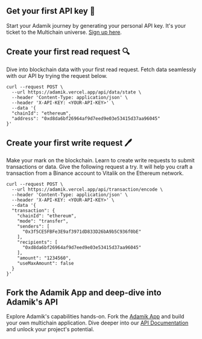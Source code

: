 
## Get your first API key 🔑
Start your Adamik journey by generating your personal API key. It's your ticket to the Multichain universe. 
[Sign up here](https://specific-marketing-744850.framer.app/get-api-key).

## Create your first read request 🔍
Dive into blockchain data with your first read request. Fetch data seamlessly with our API by trying the request below.

```cURL Read API example
curl --request POST \
  --url https://adamik.vercel.app/api/data/state \
  --header 'Content-Type: application/json' \
  --header 'X-API-KEY: <YOUR-API-KEY>' \
  --data '{
  "chainId": "ethereum",
  "address": "0xd8da6bf26964af9d7eed9e03e53415d37aa96045"
}'
```

## Create your first write request 🖊️
Make your mark on the blockchain. Learn to create write requests to submit transactions or data. Give the following request a try.
It will help you craft a transaction from a Binance account to Vitalik on the Ethereum network.

```cURL Write example
curl --request POST \
  --url https://adamik.vercel.app/api/transaction/encode \
  --header 'Content-Type: application/json' \
  --header 'X-API-KEY: <YOUR-API-KEY>' \
  --data '{
  "transaction": {
    "chainId": "ethereum",
    "mode": "transfer",
    "senders": [
      "0x3f5CE5FBFe3E9af3971dD833D26bA9b5C936f0bE"
    ],
    "recipients": [
      "0xd8da6bf26964af9d7eed9e03e53415d37aa96045"
    ],
    "amount": "1234560",
    "useMaxAmount": false
  }
}'
```


## Fork the Adamik App and deep-dive into Adamik's API 
Explore Adamik's capabilities hands-on. Fork the [Adamik App](https://github.com/AdamikHQ/adamik-client) and build your own multichain application. 
Dive deeper into our [API Documentation](../api-reference/introduction) and unlock your project's potential.